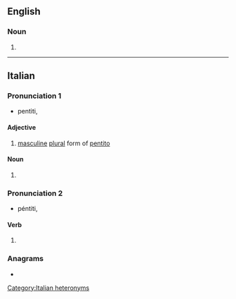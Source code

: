 ==English==

===Noun===
{{head|en|noun form}}

# {{plural of|pentito|lang=en}}

----

==Italian==

===Pronunciation 1===
* pentìti, {{IPA|/penˈtiti/|lang=it}}

====Adjective====
{{head|it|verb forms}}

# [[masculine]] [[plural]] form of [[pentito]]

====Noun====
{{head|it|noun plural form|g=m}}

# {{plural of|pentito|lang=it}}

===Pronunciation 2===
* péntiti, {{IPA|/ˈpentiti/|lang=it}}

====Verb====
{{head|it|verb form}}

# {{inflection of|pentirsi||2|s|impr|lang=it}}

===Anagrams===
* {{l|it|pettini}}

[[Category:Italian heteronyms]]